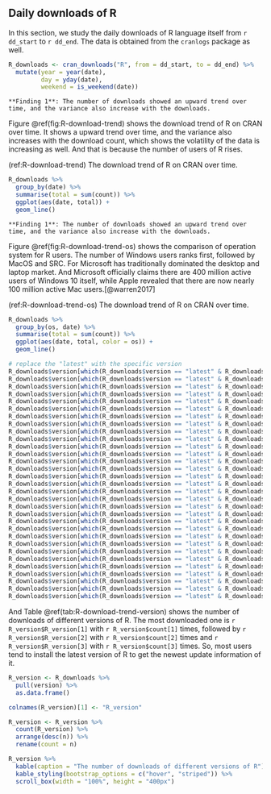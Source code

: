 ## Daily downloads of R

In this section, we study the daily downloads of R language itself from `r dd_start` to `r dd_end`. The data is obtained from the `cranlogs` package as well.

```r
R_downloads <- cran_downloads("R", from = dd_start, to = dd_end) %>% 
  mutate(year = year(date),
         day = yday(date),
         weekend = is_weekend(date)) 
```

```block
**Finding 1**: The number of downloads showed an upward trend over time, and the variance also increase with the downloads.
```

Figure \@ref(fig:R-download-trend) shows the download trend of R on CRAN over time. It shows a upward trend over time, and the variance also increases with the download count, which shows the volatility of the data is increasing as well. And that is because the number of users of R rises.

(ref:R-download-trend) The download trend of R on CRAN over time. 

```r
R_downloads %>% 
  group_by(date) %>% 
  summarise(total = sum(count)) %>% 
  ggplot(aes(date, total)) +
  geom_line()
```

```block
**Finding 1**: The number of downloads showed an upward trend over time, and the variance also increase with the downloads.
```

Figure \@ref(fig:R-download-trend-os) shows the comparison of operation system for R users. The number of Windows users ranks first, followed by MacOS and SRC. For Microsoft has traditionally dominated the desktop and laptop market. And Microsoft officially claims there are 400 million active users of Windows 10 itself, while Apple revealed that there are now nearly 100 million active Mac users.[@warren2017]

(ref:R-download-trend-os) The download trend of R on CRAN over time. 

```r
R_downloads %>% 
  group_by(os, date) %>% 
  summarise(total = sum(count)) %>% 
  ggplot(aes(date, total, color = os)) +
  geom_line()


```



```r
# replace the "latest" with the specific version
R_downloads$version[which(R_downloads$version == "latest" & R_downloads$date < "2015-03-09")] <- "3.1.2"
R_downloads$version[which(R_downloads$version == "latest" & R_downloads$date < "2015-04-16")] <- "3.1.3"
R_downloads$version[which(R_downloads$version == "latest" & R_downloads$date < "2015-06-18")] <- "3.2.0"
R_downloads$version[which(R_downloads$version == "latest" & R_downloads$date < "2015-08-14")] <- "3.2.1"
R_downloads$version[which(R_downloads$version == "latest" & R_downloads$date < "2015-12-10")] <- "3.2.2"
R_downloads$version[which(R_downloads$version == "latest" & R_downloads$date < "2016-03-30")] <- "3.2.3"
R_downloads$version[which(R_downloads$version == "latest" & R_downloads$date < "2016-03-16")] <- "3.2.4"
R_downloads$version[which(R_downloads$version == "latest" & R_downloads$date < "2016-04-14")] <- "3.2.4-revised"
R_downloads$version[which(R_downloads$version == "latest" & R_downloads$date < "2016-05-03")] <- "3.2.5"
R_downloads$version[which(R_downloads$version == "latest" & R_downloads$date < "2016-06-21")] <- "3.3.0"
R_downloads$version[which(R_downloads$version == "latest" & R_downloads$date < "2016-10-31")] <- "3.3.1"
R_downloads$version[which(R_downloads$version == "latest" & R_downloads$date < "2017-03-06")] <- "3.3.2"
R_downloads$version[which(R_downloads$version == "latest" & R_downloads$date < "2017-04-21")] <- "3.3.3"
R_downloads$version[which(R_downloads$version == "latest" & R_downloads$date < "2017-06-30")] <- "3.4.0"
R_downloads$version[which(R_downloads$version == "latest" & R_downloads$date < "2017-09-28")] <- "3.4.1"
R_downloads$version[which(R_downloads$version == "latest" & R_downloads$date < "2017-11-30")] <- "3.4.2"
R_downloads$version[which(R_downloads$version == "latest" & R_downloads$date < "2018-03-15")] <- "3.4.3"
R_downloads$version[which(R_downloads$version == "latest" & R_downloads$date < "2018-04-23")] <- "3.4.4"
R_downloads$version[which(R_downloads$version == "latest" & R_downloads$date < "2018-07-02")] <- "3.5.0"
R_downloads$version[which(R_downloads$version == "latest" & R_downloads$date < "2018-12-20")] <- "3.5.1"
R_downloads$version[which(R_downloads$version == "latest" & R_downloads$date < "2019-03-11")] <- "3.5.2"
R_downloads$version[which(R_downloads$version == "latest" & R_downloads$date < "2019-04-26")] <- "3.5.3"
R_downloads$version[which(R_downloads$version == "latest" & R_downloads$date < "2019-07-05")] <- "3.6.0"
R_downloads$version[which(R_downloads$version == "latest" & R_downloads$date < "2019-12-12")] <- "3.6.1"
R_downloads$version[which(R_downloads$version == "latest" & R_downloads$date < "2020-02-29")] <- "3.6.2"
R_downloads$version[which(R_downloads$version == "latest" & R_downloads$date < "2020-04-24")] <- "3.6.3"
R_downloads$version[which(R_downloads$version == "latest" & R_downloads$date < "2020-06-06")] <- "4.0.0"
R_downloads$version[which(R_downloads$version == "latest" & R_downloads$date < "2020-10-10")] <- "4.0.1"
R_downloads$version[which(R_downloads$version == "latest" & R_downloads$date < "2021-02-15")] <- "4.0.3"
R_downloads$version[which(R_downloads$version == "latest" & R_downloads$date < "2021-03-31")] <- "4.0.4"
R_downloads$version[which(R_downloads$version == "latest" & R_downloads$date >= "2021-03-31")] <- "4.0.5"
```


And Table \@ref(tab:R-download-trend-version) shows the number of downloads of different versions of R. The most downloaded one is `r R_version$R_version[1]` with `r R_version$count[1]` times, followed by `r R_version$R_version[2]` with `r R_version$count[2]` times and `r R_version$R_version[3]` with `r R_version$count[3]` times. So, most users tend to install the latest version of R to get the newest update information of it.

```r
R_version <- R_downloads %>% 
  pull(version) %>%
  as.data.frame()

colnames(R_version)[1] <- "R_version"

R_version <- R_version %>%
  count(R_version) %>%
  arrange(desc(n)) %>%
  rename(count = n) 

R_version %>%
  kable(caption = "The number of downloads of different versions of R") %>%
  kable_styling(bootstrap_options = c("hover", "striped")) %>%
  scroll_box(width = "100%", height = "400px")

```
